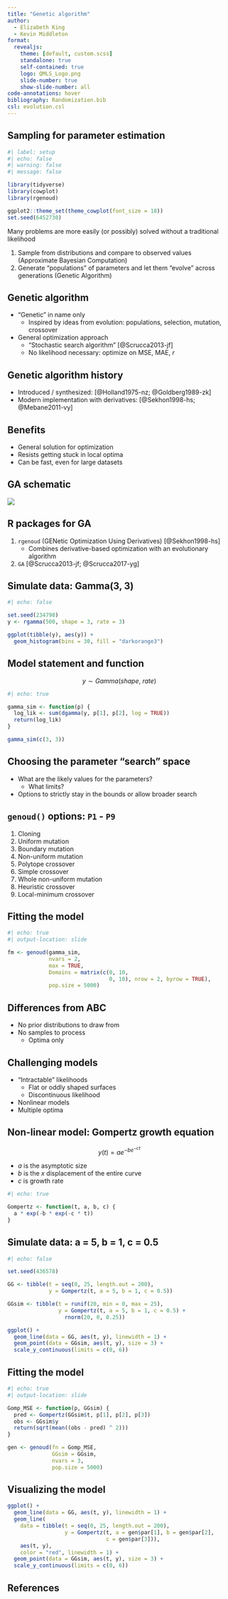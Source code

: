 ```yaml
---
title: "Genetic algorithm"
author:
  - Elizabeth King
  - Kevin Middleton
format:
  revealjs:
    theme: [default, custom.scss]
    standalone: true
    self-contained: true
    logo: QMLS_Logo.png
    slide-number: true
    show-slide-number: all
code-annotations: hover
bibliography: Randomization.bib
csl: evolution.csl
---
```



## Sampling for parameter estimation

```r
#| label: setup
#| echo: false
#| warning: false
#| message: false

library(tidyverse)
library(cowplot)
library(rgenoud)

ggplot2::theme_set(theme_cowplot(font_size = 18))
set.seed(6452730)
```

Many problems are more easily (or possibly) solved without a traditional likelihood

1. Sample from distributions and compare to observed values (Approximate Bayesian Computation)
2. Generate "populations" of parameters and let them "evolve" across generations (Genetic Algorithm)


## Genetic algorithm

- "Genetic" in name only
    - Inspired by ideas from evolution: populations, selection, mutation, crossover
- General optimization approach
    - "Stochastic search algorithm" [@Scrucca2013-jf]
    - No likelihood necessary: optimize on MSE, MAE, *r*


## Genetic algorithm history

- Introduced / synthesized: [@Holland1975-nz; @Goldberg1989-zk]
- Modern implementation with derivatives: [@Sekhon1998-hs; @Mebane2011-vy]


## Benefits

- General solution for optimization
- Resists getting stuck in local optima
- Can be fast, even for large datasets


## GA schematic

![](Images/GA.png){fig-align="center"}


## R packages for GA

1. `rgenoud` (GENetic Optimization Using Derivatives) [@Sekhon1998-hs]
    - Combines derivative-based optimization with an evolutionary algorithm
2. `GA` [@Scrucca2013-jf; @Scrucca2017-yg]


## Simulate data: Gamma(3, 3)

```r
#| echo: false

set.seed(234798)
y <- rgamma(500, shape = 3, rate = 3)

ggplot(tibble(y), aes(y)) +
  geom_histogram(bins = 30, fill = "darkorange3")
```


## Model statement and function

$$y \sim Gamma(shape,~rate)$$

```r
#| echo: true

gamma_sim <- function(p) {
  log_lik <- sum(dgamma(y, p[1], p[2], log = TRUE))
  return(log_lik)
}

gamma_sim(c(3, 3))
```


## Choosing the parameter "search" space

- What are the likely values for the parameters?
    - What limits?
- Options to strictly stay in the bounds or allow broader search


## `genoud()` options: `P1` - `P9`

1. Cloning
2. Uniform mutation
3. Boundary mutation
4. Non-uniform mutation
5. Polytope crossover
6. Simple crossover
7. Whole non-uniform mutation
8. Heuristic crossover
9. Local-minimum crossover


## Fitting the model

```r
#| echo: true
#| output-location: slide

fm <- genoud(gamma_sim,
             nvars = 2,
             max = TRUE,
             Domains = matrix(c(0, 10, 
                                0, 10), nrow = 2, byrow = TRUE),
             pop.size = 5000)
```


## Differences from ABC

- No prior distributions to draw from
- No samples to process
    - Optima only


## Challenging models

- "Intractable" likelihoods
    - Flat or oddly shaped surfaces
    - Discontinuous likelihood
- Nonlinear models
- Multiple optima


## Non-linear model: Gompertz growth equation

$$y(t) = a e^{-b e^{-c t}}$$

- *a* is the asymptotic size
- *b* is the $x$ displacement of the entire curve
- *c* is growth rate

```r
#| echo: true

Gompertz <- function(t, a, b, c) {
  a * exp(-b * exp(-c * t))
}

```


## Simulate data: a = 5, b = 1, c = 0.5

```r
#| echo: false

set.seed(436578)

GG <- tibble(t = seq(0, 25, length.out = 200),
             y = Gompertz(t, a = 5, b = 1, c = 0.5))

GGsim <- tibble(t = runif(20, min = 0, max = 25),
                y = Gompertz(t, a = 5, b = 1, c = 0.5) +
                  rnorm(20, 0, 0.25))

ggplot() +
  geom_line(data = GG, aes(t, y), linewidth = 1) +
  geom_point(data = GGsim, aes(t, y), size = 3) +
  scale_y_continuous(limits = c(0, 6))
```


## Fitting the model

```r
#| echo: true
#| output-location: slide

Gomp_MSE <- function(p, GGsim) {
  pred <- Gompertz(GGsim$t, p[1], p[2], p[3])
  obs <- GGsim$y
  return(sqrt(mean((obs - pred) ^ 2)))
}

gen <- genoud(fn = Gomp_MSE,
              GGsim = GGsim,
              nvars = 3,
              pop.size = 5000)
```


## Visualizing the model

```r
ggplot() +
  geom_line(data = GG, aes(t, y), linewidth = 1) +
  geom_line(
    data = tibble(t = seq(0, 25, length.out = 200),
                  y = Gompertz(t, a = gen$par[1], b = gen$par[2],
                               c = gen$par[3])),
    aes(t, y),
    color = "red", linewidth = 1) +
  geom_point(data = GGsim, aes(t, y), size = 3) +
  scale_y_continuous(limits = c(0, 6))
```


## References

::: {#refs}
:::

